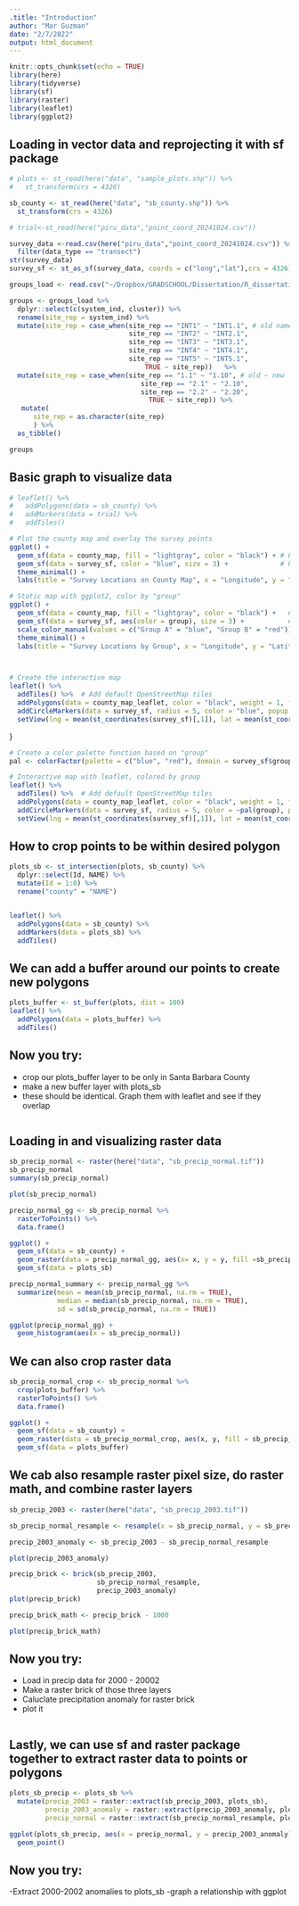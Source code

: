 ```yaml
---
.title: "Introduction"
author: "Mar Guzman"
date: "2/7/2022"
output: html_document
---
```


```r
knitr::opts_chunk$set(echo = TRUE)
library(here)
library(tidyverse)
library(sf)
library(raster)
library(leaflet)
library(ggplot2)

```

## Loading in vector data and reprojecting it with sf package

```r
# plots <- st_read(here("data", "sample_plots.shp")) %>% 
#   st_transform(crs = 4326)

sb_county <- st_read(here("data", "sb_county.shp")) %>% 
  st_transform(crs = 4326)

# trial<-st_read(here("piru_data","point_coord_20241024.csv")) 

survey_data <-read.csv(here("piru_data","point_coord_20241024.csv")) %>% 
  filter(data_type == "transect")
str(survey_data)
survey_sf <- st_as_sf(survey_data, coords = c("long","lat"),crs = 4326)

groups_load <- read.csv("~/Dropbox/GRADSCHOOL/Dissertation/R_dissertation/chaparraldegradation_2022/chaparraldegradation_2022/Extracted_Elevation_Slope_Aspect_Hillshade_20m.csv", header = TRUE, na.strings=c("","NA")) 

groups <- groups_load %>% 
  dplyr::select(c(system_ind, cluster)) %>% 
  rename(site_rep = system_ind) %>% 
  mutate(site_rep = case_when(site_rep == "INT1" ~ "INT1.1", # old name ~ new name
                              site_rep == "INT2" ~ "INT2.1",
                              site_rep == "INT3" ~ "INT3.1",
                              site_rep == "INT4" ~ "INT4.1",
                              site_rep == "INT5" ~ "INT5.1",
                                  TRUE ~ site_rep))   %>% 
  mutate(site_rep = case_when(site_rep == "1.1" ~ "1.10", # old ~ new
                                 site_rep == "2.1" ~ "2.10",
                                 site_rep == "2.2" ~ "2.20",
                                   TRUE ~ site_rep)) %>% 
   mutate(
      site_rep = as.character(site_rep)
      ) %>% 
  as_tibble() 

groups
```

## Basic graph to visualize data

```r
# leaflet() %>% 
#   addPolygons(data = sb_county) %>% 
#   addMarkers(data = trial) %>% 
#   addTiles()

# Plot the county map and overlay the survey points
ggplot() +
  geom_sf(data = county_map, fill = "lightgray", color = "black") + # Plot the county map
  geom_sf(data = survey_sf, color = "blue", size = 3) +             # Plot the survey locations
  theme_minimal() +
  labs(title = "Survey Locations on County Map", x = "Longitude", y = "Latitude")


```

```r

# Static map with ggplot2, color by "group"
ggplot() +
  geom_sf(data = county_map, fill = "lightgray", color = "black") +   # County shapefile
  geom_sf(data = survey_sf, aes(color = group), size = 3) +           # Survey locations, colored by group
  scale_color_manual(values = c("Group A" = "blue", "Group B" = "red")) + # Customize colors for groups
  theme_minimal() +
  labs(title = "Survey Locations by Group", x = "Longitude", y = "Latitude")



# Create the interactive map
leaflet() %>%
  addTiles() %>%  # Add default OpenStreetMap tiles
  addPolygons(data = county_map_leaflet, color = "black", weight = 1, fillColor = "lightgray") %>% # Add county boundaries
  addCircleMarkers(data = survey_sf, radius = 5, color = "blue", popup = ~paste("Site:", site)) %>%
  setView(lng = mean(st_coordinates(survey_sf)[,1]), lat = mean(st_coordinates(survey_sf)[,2]), zoom = 10)


```
}
```r
# Create a color palette function based on "group"
pal <- colorFactor(palette = c("blue", "red"), domain = survey_sf$group)

# Interactive map with leaflet, colored by group
leaflet() %>%
  addTiles() %>%  # Add default OpenStreetMap tiles
  addPolygons(data = county_map_leaflet, color = "black", weight = 1, fillColor = "lightgray") %>% # Add county boundaries
  addCircleMarkers(data = survey_sf, radius = 5, color = ~pal(group), popup = ~paste("Site:", site)) %>%
  setView(lng = mean(st_coordinates(survey_sf)[,1]), lat = mean(st_coordinates(survey_sf)[,2]), zoom = 10)
```



## How to crop points to be within desired polygon

```r
plots_sb <- st_intersection(plots, sb_county) %>% 
  dplyr::select(Id, NAME) %>% 
  mutate(Id = 1:8) %>% 
  rename("county" = "NAME")


leaflet() %>% 
  addPolygons(data = sb_county) %>% 
  addMarkers(data = plots_sb) %>% 
  addTiles()

```

## We can add a buffer around our points to create new polygons

```r
plots_buffer <- st_buffer(plots, dist = 100)
leaflet() %>% 
  addPolygons(data = plots_buffer) %>% 
  addTiles()
```

## Now you try: 
- crop our plots_buffer layer to be only in Santa Barbara County
- make a new buffer layer with plots_sb 
- these should be identical. Graph them with leaflet and see if they overlap

```r

```


## Loading in and visualizing raster data

```r
sb_precip_normal <- raster(here("data", "sb_precip_normal.tif"))
sb_precip_normal
summary(sb_precip_normal)

plot(sb_precip_normal)

precip_normal_gg <- sb_precip_normal %>% 
  rasterToPoints() %>% 
  data.frame()

ggplot() +
  geom_sf(data = sb_county) +
  geom_raster(data = precip_normal_gg, aes(x= x, y = y, fill =sb_precip_normal))+
  geom_sf(data = plots_sb)

precip_normal_summary <- precip_normal_gg %>% 
  summarize(mean = mean(sb_precip_normal, na.rm = TRUE),
            median = median(sb_precip_normal, na.rm = TRUE),
            sd = sd(sb_precip_normal, na.rm = TRUE))

ggplot(precip_normal_gg) +
  geom_histogram(aes(x = sb_precip_normal))


```

## We can also crop raster data 

```r
sb_precip_normal_crop <- sb_precip_normal %>% 
  crop(plots_buffer) %>% 
  rasterToPoints() %>% 
  data.frame()

ggplot() +
  geom_sf(data = sb_county) +
  geom_raster(data = sb_precip_normal_crop, aes(x, y, fill = sb_precip_normal))+ 
  geom_sf(data = plots_buffer)
```

## We cab also resample raster pixel size, do raster math, and combine raster layers

```r
sb_precip_2003 <- raster(here("data", "sb_precip_2003.tif"))

sb_precip_normal_resample <- resample(x = sb_precip_normal, y = sb_precip_2003)

precip_2003_anomaly <- sb_precip_2003 - sb_precip_normal_resample 

plot(precip_2003_anomaly)

precip_brick <- brick(sb_precip_2003, 
                      sb_precip_normal_resample, 
                      precip_2003_anomaly)
plot(precip_brick)

precip_brick_math <- precip_brick - 1000

plot(precip_brick_math)

```

## Now you try:
 - Load in precip data for 2000 - 20002
 - Make a raster brick of those three layers
 - Caluclate precipitation anomaly for raster brick
 - plot it
 
```r

```
 

## Lastly, we can use sf and raster package together to extract raster data to points or polygons
```r
plots_sb_precip <- plots_sb %>% 
  mutate(precip_2003 = raster::extract(sb_precip_2003, plots_sb),
         precip_2003_anomaly = raster::extract(precip_2003_anomaly, plots_sb),
         precip_normal = raster::extract(sb_precip_normal_resample, plots_sb))

ggplot(plots_sb_precip, aes(x = precip_normal, y = precip_2003_anomaly)) +
  geom_point()
```

## Now you try: 
 -Extract 2000-2002 anomalies to plots_sb
 -graph a relationship with ggplot
 
```r

```
 
